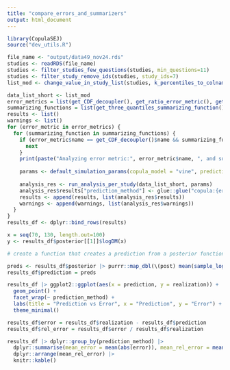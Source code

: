 ```yaml
---
title: "compare_errors_and_summarizers"
output: html_document
---
```


```r
library(CopulaSEJ)
source("dev_utils.R")

file_name <- "output/data49_nov24.rds"
studies <- readRDS(file_name)
studies <- filter_studies_few_questions(studies, min_questions=11)
studies <- filter_study_remove_ids(studies, study_ids=7) 
list_mod <- change_value_in_study_list(studies, k_percentiles_to_colname(c(5, 50, 95)), 0, 0.001)$study_list
```


```r
data_list_short <- list_mod
error_metrics = list(get_CDF_decoupler(), get_ratio_error_metric(), get_linear_error_metric())
summarizing_functions = list(get_three_quantiles_summarizing_function(), get_median_summarizing_function())
results <- list()
warnings <- list()
for (error_metric in error_metrics) {
  for (summarizing_function in summarizing_functions) {
    if (error_metric$name == get_CDF_decoupler()$name && summarizing_function$name == get_median_summarizing_function()$name) {
      next
    }
    print(paste("Analyzing error metric:", error_metric$name, ", and summarizing function:", summarizing_function$name))
    
    params <- default_simulation_params(copula_model = "vine", prediction_method = "copula", error_metric = error_metric, summarizing_function = summarizing_function)
    
    analysis_res <- run_analysis_per_study(data_list_short, params)
    analysis_res$results["prediction_method"] <- glue::glue("copula:{error_metric$name}:{summarizing_function$name} summarizer")
    results <- append(results, list(analysis_res$results))
    warnings <- append(warnings, list(analysis_res$warnings))
  }
}
results_df <- dplyr::bind_rows(results)


```

```r
x = seq(70, 130, length.out=100)
y <- results_df$posterior[[1]]$logDM(x)
```


```r
# create a function that creates a prediction from a posterior function

preds <- results_df$posterior |> purrr::map_dbl(\(post) mean(sample_log_unnormalized_density(post$logDM, post$support, 500)), .progress = TRUE)
results_df$prediction = preds
```
```r
results_df |> ggplot2::ggplot(aes(x = prediction, y = realization)) +
  geom_point() +
  facet_wrap(~ prediction_method) +
  labs(title = "Prediction vs Error", x = "Prediction", y = "Error") +
  theme_minimal()
```

```r
results_df$error = results_df$realization - results_df$prediction
results_df$rel_error = results_df$error / results_df$realization

results_df |> dplyr::group_by(prediction_method) |>
  dplyr::summarise(mean_error = mean(abs(error)), mean_rel_error = mean(abs(rel_error)), sd_rel_error = sd(rel_error)) |>
  dplyr::arrange(mean_rel_error) |>
  knitr::kable()
```


